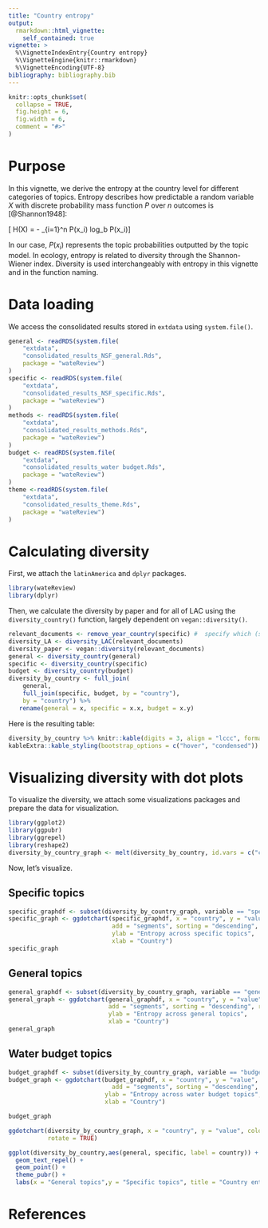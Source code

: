 ```yaml
---
title: "Country entropy"
output: 
  rmarkdown::html_vignette:
    self_contained: true
vignette: >
  %\VignetteIndexEntry{Country entropy}
  %\VignetteEngine{knitr::rmarkdown}
  %\VignetteEncoding{UTF-8}
bibliography: bibliography.bib
---
```



```r
knitr::opts_chunk$set(
  collapse = TRUE,
  fig.height = 6,
  fig.width = 6, 
  comment = "#>"
)
```


# Purpose

In this vignette, we derive the entropy at the country level for different categories of topics.
Entropy describes how predictable a random variable $X$ with discrete probability mass function $P$ over $n$ outcomes is [@Shannon1948]:

\[ H(X) = - \sum_{i=1}^n P(x_i) log_b P(x_i)\]

In our case, $P(x_i)$ represents the topic probabilities outputted by the topic model.
In ecology, entropy is related to diversity through the Shannon-Wiener index.
Diversity is used interchangeably with entropy in this vignette and in the function naming.

# Data loading

We access the consolidated results stored in `extdata` using `system.file()`.

```r
general <- readRDS(system.file(
    "extdata",
    "consolidated_results_NSF_general.Rds",
    package = "wateReview")
)
specific <- readRDS(system.file(
    "extdata",
    "consolidated_results_NSF_specific.Rds",
    package = "wateReview")
)
methods <- readRDS(system.file(
    "extdata",
    "consolidated_results_methods.Rds",
    package = "wateReview")
)
budget <- readRDS(system.file(
    "extdata",
    "consolidated_results_water budget.Rds",
    package = "wateReview")
)
theme <-readRDS(system.file(
    "extdata",
    "consolidated_results_theme.Rds",
    package = "wateReview")
)
```

# Calculating diversity

First, we attach the `latinAmerica` and `dplyr` packages.

```r
library(wateReview)
library(dplyr)
```

Then, we calculate the diversity by paper and for all of LAC using the `diversity_country()` function, largely dependent on `vegan::diversity()`.

```r
relevant_documents <- remove_year_country(specific) #  specify which (species group)
diversity_LA <- diversity_LAC(relevant_documents)
diversity_paper <- vegan::diversity(relevant_documents)
general <- diversity_country(general)
specific <- diversity_country(specific)
budget <- diversity_country(budget)
diversity_by_country <- full_join(
    general, 
    full_join(specific, budget, by = "country"), 
    by = "country") %>%
   rename(general = x, specific = x.x, budget = x.y)
```

Here is the resulting table:

```r
diversity_by_country %>% knitr::kable(digits = 3, align = "lccc", format = "html", caption = "Country entropy for general, specific and water budget topics") %>%
kableExtra::kable_styling(bootstrap_options = c("hover", "condensed"))
```

# Visualizing diversity with dot plots

To visualize the diversity, we attach some visualizations packages and prepare the data for visualization.

```r
library(ggplot2)
library(ggpubr)
library(ggrepel)
library(reshape2)
diversity_by_country_graph <- melt(diversity_by_country, id.vars = c("country"))
```

Now, let's visualize.

## Specific topics

```r
specific_graphdf <- subset(diversity_by_country_graph, variable == "specific")
specific_graph <- ggdotchart(specific_graphdf, x = "country", y = "value", #add color = cluster
                             add = "segments", sorting = "descending", rotate = TRUE, 
                             ylab = "Entropy across specific topics",
                             xlab = "Country")
specific_graph
```

## General topics

```r
general_graphdf <- subset(diversity_by_country_graph, variable == "general")
general_graph <- ggdotchart(general_graphdf, x = "country", y = "value", #add color = cluster
                            add = "segments", sorting = "descending", rotate = TRUE,
                            ylab = "Entropy across general topics",
                            xlab = "Country")
general_graph
```

## Water budget topics

```r
budget_graphdf <- subset(diversity_by_country_graph, variable == "budget")
budget_graph <- ggdotchart(budget_graphdf, x = "country", y = "value", #add color = cluster
                             add = "segments", sorting = "descending", rotate = TRUE,
                           ylab = "Entropy across water budget topics",
                           xlab = "Country")

budget_graph
```


```r
ggdotchart(diversity_by_country_graph, x = "country", y = "value", color = "variable",
           rotate = TRUE)

ggplot(diversity_by_country,aes(general, specific, label = country)) +
  geom_text_repel() +
  geom_point() +
  theme_pubr() +
  labs(x = "General topics",y = "Specific topics", title = "Country entropy")
```

# References